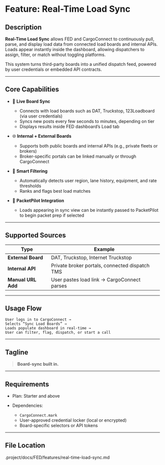 # Feature: Real-Time Load Sync

## Description

**Real-Time Load Sync** allows FED and CargoConnect to continuously pull, parse, and display load data from connected load boards and internal APIs. Loads appear instantly inside the dashboard, allowing dispatchers to assign, filter, or match without toggling platforms.

This system turns third-party boards into a unified dispatch feed, powered by user credentials or embedded API contracts.

---

## Core Capabilities

- 🔄 **Live Board Sync**
  - Connects with load boards such as DAT, Truckstop, 123Loadboard (via user credentials)
  - Syncs new posts every few seconds to minutes, depending on tier
  - Displays results inside FED dashboard’s Load tab

- 🌐 **Internal + External Boards**
  - Supports both public boards and internal APIs (e.g., private fleets or brokers)
  - Broker-specific portals can be linked manually or through CargoConnect

- 🔎 **Smart Filtering**
  - Automatically detects user region, lane history, equipment, and rate thresholds
  - Ranks and flags best load matches

- 🧠 **PacketPilot Integration**
  - Loads appearing in sync view can be instantly passed to PacketPilot to begin packet prep if selected

---

## Supported Sources

| Type | Example |
|------|---------|
| **External Board** | DAT, Truckstop, Internet Truckstop |
| **Internal API** | Private broker portals, connected dispatch TMS |
| **Manual URL Add** | User pastes load link → CargoConnect parses |

---

## Usage Flow

```plaintext
User logs in to CargoConnect →
Selects “Sync Load Boards” →
Loads populate dashboard in real-time →
User can filter, flag, dispatch, or start a call
````

---

## Tagline

> **Board-sync built in.**

---

## Requirements

* Plan: Starter and above
* Dependencies:

  * `CargoConnect.mark`
  * User-approved credential locker (local or encrypted)
  * Board-specific selectors or API tokens

---

## File Location
.project/docs/FED/features/real-time-load-sync.md